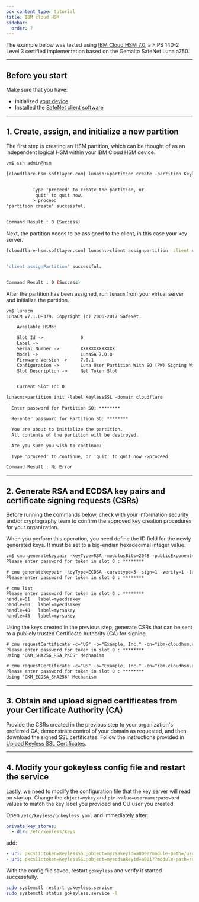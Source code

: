 ```yaml
---
pcx_content_type: tutorial
title: IBM cloud HSM
sidebar:
  order: 7
---
```


The example below was tested using [IBM Cloud HSM 7.0](https://console.bluemix.net/docs/infrastructure/hardware-security-modules/about.html#about-ibm-cloud-hsm), a FIPS 140-2 Level 3 certified implementation based on the Gemalto SafeNet Luna a750.

---

## Before you start

Make sure that you have:

- Initialized [your device](https://console.bluemix.net/docs/infrastructure/hardware-security-modules/initialize_hsm.html#initializing-the-ibm-cloud-hsm)
- Installed the [SafeNet client software](https://cpl.thalesgroup.com/node/11350)

---

## 1. Create, assign, and initialize a new partition

The first step is creating an HSM partition, which can be thought of as an independent logical HSM within your IBM Cloud HSM device.

```txt
vm$ ssh admin@hsm

[cloudflare-hsm.softlayer.com] lunash:>partition create -partition KeylessSSL


          Type 'proceed' to create the partition, or
          'quit' to quit now.
          > proceed
'partition create' successful.


Command Result : 0 (Success)
```

Next, the partition needs to be assigned to the client, in this case your key server.

```bash
[cloudflare-hsm.softlayer.com] lunash:>client assignpartition -client cloudflare-vm.softlayer.com -partition KeylessSSL


'client assignPartition' successful.


Command Result : 0 (Success)
```

After the partition has been assigned, run `lunacm` from your virtual server and initialize the partition.

```txt
vm$ lunacm
LunaCM v7.1.0-379. Copyright (c) 2006-2017 SafeNet.

    Available HSMs:

    Slot Id ->              0
    Label ->
    Serial Number ->        XXXXXXXXXXXXX
    Model ->                LunaSA 7.0.0
    Firmware Version ->     7.0.1
    Configuration ->        Luna User Partition With SO (PW) Signing With Cloning Mode
    Slot Description ->     Net Token Slot


    Current Slot Id: 0

lunacm:>partition init -label KeylessSSL -domain cloudflare

  Enter password for Partition SO: ********

  Re-enter password for Partition SO: ********

  You are about to initialize the partition.
  All contents of the partition will be destroyed.

  Are you sure you wish to continue?

  Type 'proceed' to continue, or 'quit' to quit now ->proceed

Command Result : No Error
```

---

## 2. Generate RSA and ECDSA key pairs and certificate signing requests (CSRs)

Before running the commands below, check with your information security and/or cryptography team to confirm the approved key creation procedures for your organization.

When you perform this operation, you need define the ID field for the newly generated keys. It must be set to a big-endian hexadecimal integer value.

```txt
vm$ cmu generatekeypair -keyType=RSA -modulusBits=2048 -publicExponent=65537 -sign=1 -verify=1 -labelpublic=myrsakey -labelprivate=myrsakey -keygenmech=1  -id=a000
Please enter password for token in slot 0 : ********

# cmu generatekeypair -keyType=ECDSA -curvetype=3 -sign=1 -verify=1 -labelpublic=myecdsakey -labelprivate=myecdsakey -id=a001
Please enter password for token in slot 0 : ********

# cmu list
Please enter password for token in slot 0 : ********
handle=61   label=myecdsakey
handle=60   label=myecdsakey
handle=48   label=myrsakey
handle=45   label=myrsakey
```

Using the keys created in the previous step, generate CSRs that can be sent to a publicly trusted Certificate Authority (CA) for signing.

```txt
# cmu requestCertificate -c="US" -o="Example, Inc." -cn="ibm-cloudhsm.example.com" -s="California" -l="San Francisco" -publichandle=45 -privatehandle=48 -outputfile="rsa.csr" -sha256withrsa
Please enter password for token in slot 0 : ********
Using "CKM_SHA256_RSA_PKCS" Mechanism

# cmu requestCertificate -c="US" -o="Example, Inc." -cn="ibm-cloudhsm.example.com" -s="California" -l="San Francisco" -publichandle=60 -privatehandle=61 -outputfile="ecdsa.csr" -sha256withecdsa
Please enter password for token in slot 0 : ********
Using "CKM_ECDSA_SHA256" Mechanism
```

---

## 3. Obtain and upload signed certificates from your Certificate Authority (CA)

Provide the CSRs created in the previous step to your organization's preferred CA, demonstrate control of your domain as requested, and then download the signed SSL certificates. Follow the instructions provided in [Upload Keyless SSL Certificates](/ssl/keyless-ssl/configuration/cloudflare-tunnel/#3-upload-keyless-ssl-certificates).

---

## 4. Modify your gokeyless config file and restart the service

Lastly, we need to modify the configuration file that the key server will read on startup. Change the `object=mykey` and `pin-value=username:password` values to match the key label you provided and CU user you created.

Open `/etc/keyless/gokeyless.yaml` and immediately after:

```yaml
private_key_stores:
  - dir: /etc/keyless/keys
```

add:

```yaml
- uri: pkcs11:token=KeylessSSL;object=myrsakeyid=a000??module-path=/usr/safenet/lunaclient/lib/libCryptoki2_64.so&pin-value=password&max-sessions=1
- uri: pkcs11:token=KeylessSSL;object=myecdsakeyid=a001??module-path=/usr/safenet/lunaclient/lib/libCryptoki2_64.so&pin-value=password&max-sessions=1
```

With the config file saved, restart `gokeyless` and verify it started successfully.

```sh
sudo systemctl restart gokeyless.service
sudo systemctl status gokeyless.service -l
```

